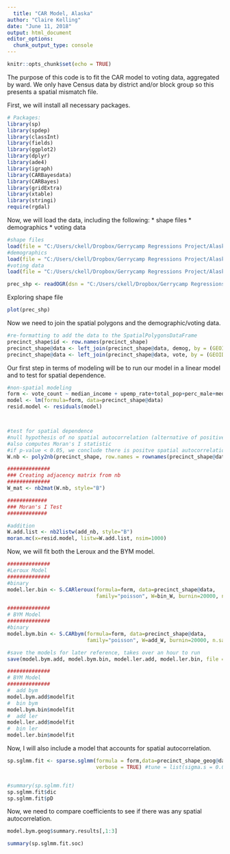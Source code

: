 ```yaml
---
  title: "CAR Model, Alaska"
author: "Claire Kelling"
date: "June 11, 2018"
output: html_document
editor_options: 
  chunk_output_type: console
---
```

  
  ```r
knitr::opts_chunk$set(echo = TRUE)
```

The purpose of this code is to fit the CAR model to voting data, aggregated by ward. We only have Census data by district and/or block group so this presents a spatial mismatch file. 

First, we will install all necessary packages.
```r
# Packages:
library(sp)
library(spdep)
library(classInt)
library(fields)
library(ggplot2)
library(dplyr)
library(ade4) 
library(igraph) 
library(CARBayesdata)
library(CARBayes)
library(gridExtra)
library(xtable)
library(stringi)
require(rgdal)

```

Now, we will load the data, including the following:
  * shape files
* demographics
* voting data
```r
#shape files
load(file = "C:/Users/ckell/Dropbox/Gerrycamp Regressions Project/Alaska Project/precinct_shape.Rdata")
#demographics
load(file = "C:/Users/ckell/Dropbox/Gerrycamp Regressions Project/Alaska Project/demog.Rdata")
#voting data
load(file = "C:/Users/ckell/Dropbox/Gerrycamp Regressions Project/Alaska Project/vote.Rdata")

prec_shp <- readOGR(dsn = "C:/Users/ckell/Dropbox/Gerrycamp Regressions Project/Alaska Project/data/SW Proc Shape Files", layer = "2013-SW-Proc-Shape-files")
```

Exploring shape file
```r
plot(prec_shp)
```


Now we need to join the spatial polygons and the demographic/voting data.
```r
#re-formatting to add the data to the SpatialPolygonsDataFrame
precinct_shape$id <- row.names(precinct_shape)
precinct_shape@data <- left_join(precinct_shape@data, demog, by = (GEOID = "GEOID"))
precinct_shape@data <- left_join(precinct_shape@data, vote, by = (GEOID = "GEOID"))
```


Our first step in terms of modeling will be to run our model in a linear model and to test for spatial dependence. 
```r
#non-spatial modeling
form <- vote_count ~ median_income + upemp_rate+total_pop+perc_male+med_age+herf_index
model <- lm(formula=form, data=precinct_shape@data)
resid.model <- residuals(model)



#test for spatial dependence
#null hypothesis of no spatial autocorrelation (alternative of positive spatial autocorrelation)
#also computes Moran's I statistic 
#if p-value < 0.05, we conclude there is positve spatial autocorrelation
W.nb <- poly2nb(precinct_shape, row.names = rownames(precinct_shape@data))

##############
### Creating adjacency matrix from nb
##############
W_mat <- nb2mat(W.nb, style="B")

#############
### Moran's I Test
#############

#addition
W.add.list <- nb2listw(add_nb, style="B")
moran.mc(x=resid.model, listw=W.add.list, nsim=1000)

```


Now, we will fit both the Leroux and the BYM model.
```r
##############
#Leroux Model
##############
#binary
model.ler.bin <- S.CARleroux(formula=form, data=precinct_shape@data,
                             family="poisson", W=bin_W, burnin=20000, n.sample=120000, thin=10)

##############
# BYM Model
##############
#binary
model.bym.bin <- S.CARbym(formula=form, data=precinct_shape@data,
                          family="poisson", W=add_W, burnin=20000, n.sample=120000, thin=10)

#save the models for later reference, takes over an hour to run
save(model.bym.add, model.bym.bin, model.ler.add, model.ler.bin, file = "C:/Users/ckell/Dropbox/Gerrycamp Regressions Project/Alaska Project/prelim_fit/precinct_shape.Rdata")

##############
# BYM Model
##############
#  add bym
model.bym.add$modelfit
#  bin bym
model.bym.bin$modelfit
#  add ler
model.ler.add$modelfit
#  bin ler
model.ler.bin$modelfit
```

Now, I will also include a model that accounts for spatial autocorrelation.
```r
sp.sglmm.fit <- sparse.sglmm(formula = form,data=precinct_shape_geog@data, family = poisson, A = W_mat,
                             verbose = TRUE) #tune = list(sigma.s = 0.02)


#summary(sp.sglmm.fit)
sp.sglmm.fit$dic
sp.sglmm.fit$pD
```

Now, we need to compare coefficients to see if there was any spatial autocorrelation.
```r
model.bym.geog$summary.results[,1:3]

summary(sp.sglmm.fit.soc)
```


